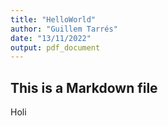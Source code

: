 ```yaml
---
title: "HelloWorld"
author: "Guillem Tarrés"
date: "13/11/2022"
output: pdf_document
---
```


## This is a Markdown file
Holi
